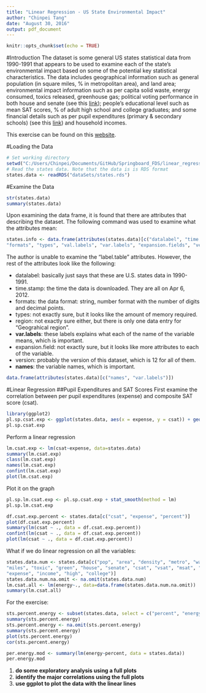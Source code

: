 ```yaml
---
title: "Linear Regression - US State Environmental Impact"
author: "Chinpei Tang"
date: "August 30, 2016"
output: pdf_document
---
```


```r
knitr::opts_chunk$set(echo = TRUE)
```

#Introduction
The dataset is some general US states statistical data from 1990-1991 that appears to be used to examine each of the state's environmental impact based on some of the potential key statistical characteristics. The data includes geographical information such as general population (in square miles, % in metropolitan area), and land area; environmental impact information such as per capita solid waste, energy consumed, toxics released, greenhouse gas; political voting performance in both house and senate (see this [link](http://scorecard.lcv.org)); people's educational level such as mean SAT scores, % of adult high school and college graduates; and some financial details such as per pupil expenditures (primary & secondary schools) (see this [link](http://www.doe.mass.edu/finance/statistics/ppx.html)) and household incomes.

This exercise can be found on this [website](http://tutorials.iq.harvard.edu/R/Rstatistics/Rstatistics.html).

#Loading the Data
```r
# Set working directory
setwd("C:/Users/Chinpei/Documents/GitHub/Springboard_FDS/linear_regression")
# Read the states data. Note that the data is is RDS format
states.data <- readRDS("dataSets/states.rds")
```

#Examine the Data
```r
str(states.data)
summary(states.data)
```
Upon examining the data frame, it is found that there are attributes that describing the dataset. The following command was used to examine what the attributes mean:
```r
states.info <- data.frame(attributes(states.data)[c("datalabel", "time.stamp", 
"formats", "types", "val.labels", "var.labels", "expansion.fields", "version", "names")])
```
The author is unable to examine the "label.table" attributes. However, the rest of the attributes look like the following:

* datalabel: basically just says that these are U.S. states data in 1990-1991.
* time.stamp: the time the data is downloaded. They are all on Apr 6, 2012.
* formats: the data format: string, number format with the number of digits and decimal points.
* types: not exactly sure, but it looks like the amount of memory required.
* region: not exactly sure either, but there is only one data entry for "Geograhical region".
* __var.labels__: these labels explains what each of the name of the variable means, which is important.
* expansion.field: not exactly sure, but it looks like more attributes to each of the variable.
* version: probably the version of this dataset, which is 12 for all of them.
* __names__: the variable names, which is important.

```r
data.frame(attributes(states.data)[c("names", "var.labels")])
```

#Linear Regression
##Pupil Expenditures and SAT Scores
First examine the correlation between per pupil expenditures (expense) and composite SAT score (csat).
```r
library(ggplot2)
pl.sp.csat.exp <- ggplot(states.data, aes(x = expense, y = csat)) + geom_point(size = 1.5)
pl.sp.csat.exp
```
Perform a linear regression
```r
lm.csat.exp <- lm(csat~expense, data=states.data)
summary(lm.csat.exp)
class(lm.csat.exp)
names(lm.csat.exp)
confint(lm.csat.exp)
plot(lm.csat.exp)
```
Plot it on the graph
```r
pl.sp.lm.csat.exp <- pl.sp.csat.exp + stat_smooth(method = lm)
pl.sp.lm.csat.exp
```
```r
df.csat.exp.percent <- states.data[c("csat", "expense", "percent")]
plot(df.csat.exp.percent)
summary(lm(csat ~ ., data = df.csat.exp.percent))
confint(lm(csat ~ ., data = df.csat.exp.percent))
plot(lm(csat ~ ., data = df.csat.exp.percent))
```

What if we do linear regression on all the variables:
```r
states.data.num <- states.data[c("pop", "area", "density", "metro", "waste", "energy", 
"miles", "toxic", "green", "house", "senate", "csat", "vsat", "msat", "percent", 
"expense", "income", "high", "college")]
states.data.num.na.omit <- na.omit(states.data.num)
lm.csat.all <- lm(energy~., data=data.frame(states.data.num.na.omit))
summary(lm.csat.all)
```

For the exercise:

```r
sts.percent.energy <- subset(states.data, select = c("percent", "energy"))
summary(sts.percent.energy)
sts.percent.energy <- na.omit(sts.percent.energy)
summary(sts.percent.energy)
plot(sts.percent.energy)
cor(sts.percent.energy)

per.energy.mod <- summary(lm(energy~percent, data = states.data))
per.energy.mod
```

1. __do some exploratory analysis using a full plots__
2. __identify the major correlations using the full plots__
3. __use ggplot to plot the data with the linear lines__

